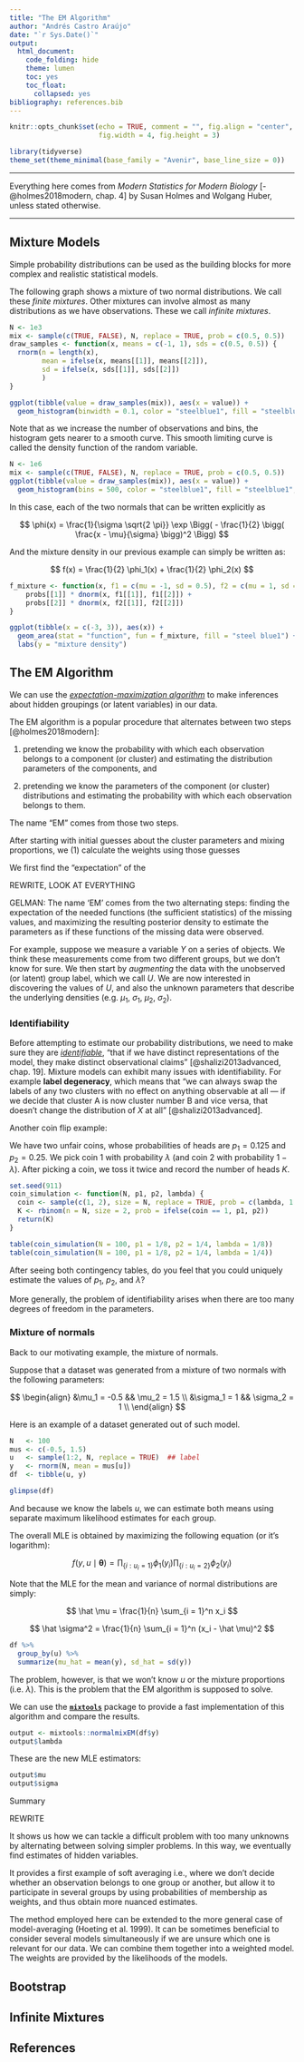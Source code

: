 ```yaml
---
title: "The EM Algorithm"
author: "Andrés Castro Araújo"
date: "`r Sys.Date()`"
output: 
  html_document: 
    code_folding: hide
    theme: lumen
    toc: yes
    toc_float: 
      collapsed: yes
bibliography: references.bib
---
```


```r
knitr::opts_chunk$set(echo = TRUE, comment = "", fig.align = "center",
                      fig.width = 4, fig.height = 3)

library(tidyverse)
theme_set(theme_minimal(base_family = "Avenir", base_line_size = 0))
```

****

Everything here comes from _Modern Statistics for Modern Biology_ [-@holmes2018modern, chap. 4] by Susan Holmes and Wolgang Huber, unless stated otherwise.

****

## Mixture Models

Simple probability distributions can be used as the building blocks for more complex and realistic statistical models.

The following graph shows a mixture of two normal distributions. We call these _finite mixtures_. Other mixtures can involve almost as many distributions as we have observations. These we call _infinite mixtures_. 

```r
N <- 1e3
mix <- sample(c(TRUE, FALSE), N, replace = TRUE, prob = c(0.5, 0.5))
draw_samples <- function(x, means = c(-1, 1), sds = c(0.5, 0.5)) {
  rnorm(n = length(x), 
        mean = ifelse(x, means[[1]], means[[2]]),
        sd = ifelse(x, sds[[1]], sds[[2]])
        )
}

ggplot(tibble(value = draw_samples(mix)), aes(x = value)) + 
  geom_histogram(binwidth = 0.1, color = "steelblue1", fill = "steelblue1", alpha = 0.5)
```

Note that as we increase the number of observations and bins, the histogram gets nearer to a smooth curve. This smooth limiting curve is called the density function of the random variable. 

```r
N <- 1e6
mix <- sample(c(TRUE, FALSE), N, replace = TRUE, prob = c(0.5, 0.5))
ggplot(tibble(value = draw_samples(mix)), aes(x = value)) + 
  geom_histogram(bins = 500, color = "steelblue1", fill = "steelblue1", alpha = 0.5)
```

In this case, each of the two normals that can be written explicitly as

$$
\phi(x) = \frac{1}{\sigma \sqrt{2 \pi}} \exp \Bigg( - \frac{1}{2} \bigg( 
\frac{x - \mu}{\sigma} \bigg)^2 \Bigg)
$$

And the mixture density in our previous example can simply be written as:

$$
f(x) = \frac{1}{2} \phi_1(x) + \frac{1}{2} \phi_2(x)
$$

```r
f_mixture <- function(x, f1 = c(mu = -1, sd = 0.5), f2 = c(mu = 1, sd = 0.5), probs = c(0.5, 0.5)) {
    probs[[1]] * dnorm(x, f1[[1]], f1[[2]]) + 
    probs[[2]] * dnorm(x, f2[[1]], f2[[2]])
}

ggplot(tibble(x = c(-3, 3)), aes(x)) +
  geom_area(stat = "function", fun = f_mixture, fill = "steel blue1") +
  labs(y = "mixture density")
```

## The EM Algorithm

We can use the [_expectation-maximization algorithm_](https://en.wikipedia.org/wiki/Expectation–maximization_algorithm) to make inferences about hidden groupings (or latent variables) in our data. 


The EM algorithm is a popular procedure that alternates between two steps [@holmes2018modern]:

1. pretending we know the probability with which each observation belongs to a component (or cluster) and estimating the distribution parameters of the components, and

2. pretending we know the parameters of the component (or cluster) distributions and estimating the probability with which each observation belongs to them.

The name "EM" comes from those two steps. 

After starting with initial guesses about the cluster parameters and mixing proportions, we (1) calculate the weights using those guesses

We first find the "expectation" of the 


REWRITE, LOOK AT EVERYTHING


GELMAN:
The name ‘EM’ comes from the two alternating steps: finding the expectation of the
needed functions (the sufficient statistics) of the missing values, and maximizing the resulting posterior density to estimate the parameters as if these functions of the missing data
were observed.

For example, suppose we measure a variable $Y$ on a series of objects. We think these measurements come from two different groups, but we don't know for sure. We then start by _augmenting_ the data with the unobserved (or latent) group label, which we call $U$. We are now interested in discovering the values of $U$, and also the unknown parameters that describe the underlying densities (e.g. $\mu_1$, $\sigma_1$, $\mu_2$, $\sigma_2$). 

### Identifiability

Before attempting to estimate our probability distributions, we need to make sure they are [_identifiable_](https://en.wikipedia.org/wiki/Identifiability),  "that if we have distinct representations of the model, they make distinct observational claims" [@shalizi2013advanced, chap. 19]. Mixture models can exhibit many issues with identifiability. For example __label degeneracy__, which means that "we can always swap the labels of any two clusters with no effect on anything observable at all --- if we decide that cluster A is now cluster number B and vice versa, that doesn’t
change the distribution of $X$ at all" [@shalizi2013advanced].

Another coin flip example:

We have two unfair coins, whose probabilities of heads are $p_1 = 0.125$ and $p_2 = 0.25$. We pick coin 1 with probability $\lambda$ (and coin 2 with probability $1-\lambda$). After picking a coin, we toss it twice and record the number of heads $K$.

```r
set.seed(911)
coin_simulation <- function(N, p1, p2, lambda) {
  coin <- sample(c(1, 2), size = N, replace = TRUE, prob = c(lambda, 1 - lambda))
  K <- rbinom(n = N, size = 2, prob = ifelse(coin == 1, p1, p2))
  return(K)
}

table(coin_simulation(N = 100, p1 = 1/8, p2 = 1/4, lambda = 1/8))
table(coin_simulation(N = 100, p1 = 1/8, p2 = 1/4, lambda = 1/4))
```

After seeing both contingency tables, do you feel that you could uniquely estimate the values of $p_1$, $p_2$, and $\lambda$? 

More generally, the problem of identifiability arises when there are too many degrees of freedom in the parameters.

### Mixture of normals

Back to our motivating example, the mixture of normals.

Suppose that a dataset was generated from a mixture of two normals with the following parameters:

$$
\begin{align}
&\mu_1 = -0.5 && \mu_2 = 1.5 \\
&\sigma_1 = 1 && \sigma_2 = 1 \\
\end{align}
$$

Here is an example of a dataset generated out of such model.

```r
N   <- 100
mus <- c(-0.5, 1.5)
u   <- sample(1:2, N, replace = TRUE)  ## label
y   <- rnorm(N, mean = mus[u])
df  <- tibble(u, y)

glimpse(df)
```

And because we know the labels $u$, we can estimate both means using separate maximum likelihood estimates for each group.

The overall MLE is obtained by maximizing the following equation (or it's logarithm):

$$
f(y, u \mid \boldsymbol \theta) = \prod_{\{i: u_i = 1\}} \phi_1(y_i) \prod_{\{i: u_i = 2\}} \phi_2(y_i)
$$

Note that the MLE for the mean and variance of normal distributions are simply:

$$
\hat \mu = \frac{1}{n} \sum_{i = 1}^n x_i
$$

$$
\hat \sigma^2 = \frac{1}{n} \sum_{i = 1}^n (x_i - \hat \mu)^2
$$

```r
df %>% 
  group_by(u) %>% 
  summarize(mu_hat = mean(y), sd_hat = sd(y))
```

The problem, however, is that we won't know $u$ or the mixture proportions (i.e. $\lambda$). This is the problem that the EM algorithm is supposed to solve.

We can use the [__`mixtools`__](https://cran.r-project.org/web/packages/mixtools/index.html) package to provide a fast implementation of this algorithm and compare the results.

```r
output <- mixtools::normalmixEM(df$y)
output$lambda
```

These are the new MLE estimators:

```r
output$mu
output$sigma
```

Summary

REWRITE

It shows us how we can tackle a difficult problem with too many unknowns by alternating between solving simpler problems. In this way, we eventually find estimates of hidden variables.

It provides a first example of soft averaging i.e., where we don’t decide whether an observation belongs to one group or another, but allow it to participate in several groups by using probabilities of membership as weights, and thus obtain more nuanced estimates.

The method employed here can be extended to the more general case of model-averaging (Hoeting et al. 1999). It can be sometimes beneficial to consider several models simultaneously if we are unsure which one is relevant for our data. We can combine them together into a weighted model. The weights are provided by the likelihoods of the models.

## Bootstrap

## Infinite Mixtures

## References